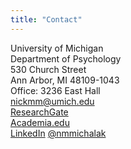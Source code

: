 ```yaml
---
title: "Contact"
---
```


University of Michigan  
Department of Psychology  
530 Church Street  
Ann Arbor, MI 48109-1043  
Office: 3236 East Hall  
[nickmm@umich.edu](nickmm@umich.edu)  
[ResearchGate]()  
[Academia.edu]()  
[LinkedIn]()
[@nmmichalak](https://twitter.com/nmmichalak)
